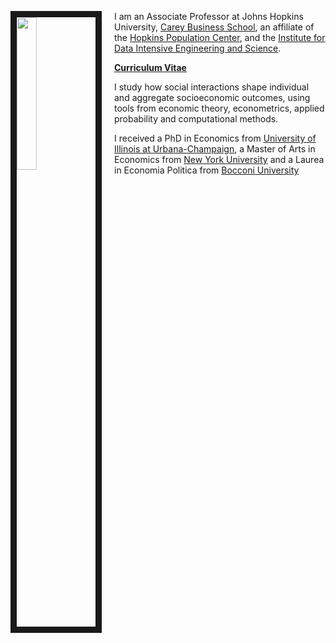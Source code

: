 
<link rel="stylesheet" href="styles.css" type="text/css">

<img src="images/Angelo_Mele.jpg" style="width:25%; border:10px solid; margin-right: 20px" align="left">

I am an Associate Professor at Johns Hopkins University, [Carey Business School](https://carey.jhu.edu), an affiliate of the [Hopkins Population Center](https://popcenter.jhu.edu), and the [Institute for Data Intensive Engineering and Science](http://idies.jhu.edu).

[**Curriculum Vitae**](cv.pdf)   
   
       
I study how social interactions shape individual and aggregate 
socioeconomic outcomes, using tools from economic theory, 
econometrics, applied probability and computational methods.

I received a PhD in Economics from [University of Illinois at Urbana-Champaign](https://economics.illinois.edu), a Master of Arts in Economics from [New York University](https://as.nyu.edu/econ.html) and a Laurea in Economia Politica from [Bocconi University](https://www.unibocconi.eu/)


